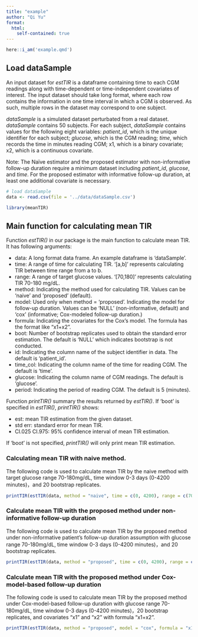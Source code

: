 ```yaml
---
title: "example"
author: "Qi Yu"
format: 
  html:
    self-contained: true
---
```


```r
here::i_am('example.qmd')
```

## Load dataSample

An input dataset for *estTIR* is a dataframe containing time to each CGM readings along with time-dependent or time-independent covariates of interest. The input dataset should take long format, where
each row contains the information in one time interval in which a CGM is observed. As such, multiple rows in the dataset may correspond to one subject. 

*dataSample* is a simulated dataset perturbated from a real dataset. *dataSample* contains 50 subjects. For each subject, *dataSample* contains values for the following eight variables: *patient_id*, which is the unique identifier for each subject; *glucose*, which is the CGM reading; *time*, which records the time in minutes reading CGM; x1, which is a binary covariate; x2, which is a continuous covariate.

Note: The Naïve estimator and the proposed estimator with non-informative follow-up duration require a minimum dataset including *patient_id*, *glucose*, and *time*. For the proposed estimator with informative follow-up duration, at least one additional covariate is necessary.

```r
# load dataSample
data <- read.csv(file = '../data/dataSample.csv')
```

```r
library(meanTIR)
```


## Main function for calculating mean TIR

Function *estTIR()* in our package is the main function to calculate mean TIR. It has following arguments:

- data: A long format data frame. An example dataframe is 'dataSample'.
- time: A range of time for calculating TIR. '[a,b]' represents calculating TIR between time range from a to b.
- range: A range of target glucose values. '[70,180]' represents calculating TIR 70-180 mg/dL.
- method: Indicating the method used for calculating TIR. Values can be 'naive' and 'proposed' (default).
- model: Used only when method = 'proposed'. Indicating the model for follow-up duration. Values can be 'NULL' (non-informative, default) and 'cox' (informative; Cox-modeled follow-up duration.) 
- formula: Indicating the covariates for the Cox's model. The formula has the format like "x1+x2".
- boot: Number of bootstrap replicates used to obtain the standard error estimation. The default is 'NULL' which indicates bootstrap is not conducted.
- id: Indicating the column name of the subject identifier in data. The default is 'patient_id'.
- time_col: Indicating the column name of the time for reading CGM. The default is 'time'.
- glucose: Indicating the column name of CGM readings. The default is 'glucose'.
- period: Indicating the period of reading CGM. The default is 5 (minutes).

Function *printTIR()* summary the results returned by *estTIR()*. If 'boot' is specified in *estTIR()*, *printTIR()* shows:

- est: mean TIR estimation from the given dataset.
- std err: standard error for mean TIR.
- CI.025 CI.975: $95\%$ confidence interval of mean TIR estimation.

If 'boot' is not specified, *printTIR()* will only print mean TIR estimation.

### Calculating mean TIR with naive method. 

The following code is used to calculate mean TIR by the naive method with target glucose range 70-180mg/dL, time window 0-3 days (0-4200 minutes)，and 20 bootstrap replicates.

```r
printTIR(estTIR(data, method = "naive", time = c(0, 4200), range = c(70, 180), boot = 20))
```
### Calculate mean TIR with the proposed method under non-informative follow-up duration

The following code is used to calculate mean TIR by the proposed method under non-informative patient's follow-up duration assumption with glucose range 70-180mg/dL, time window 0-3 days (0-4200 minutes)，and 20 bootstrap replicates.

```r
printTIR(estTIR(data, method = "proposed", time = c(0, 4200), range = c(70, 180), boot = 20))
```

### Calculate mean TIR with the proposed method under Cox-model-based follow-up duration
The following code is used to calculate mean TIR by the proposed method under Cox-model-based follow-up duration with glucose range 70-180mg/dL, time window 0-3 days (0-4200 minutes)，20 bootstrap replicates, and covariates "x1" and "x2" with formula "x1+x2".

```r
printTIR(estTIR(data, method = "proposed", model = "cox", formula = "x1+x2", time = c(0, 4200), range = c(70, 180), boot = 20))
```

